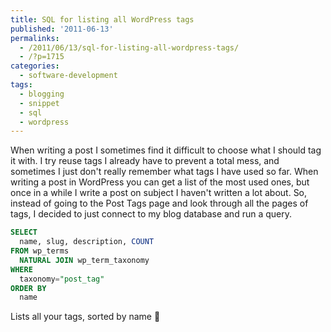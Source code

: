 ```yaml
---
title: SQL for listing all WordPress tags
published: '2011-06-13'
permalinks:
  - /2011/06/13/sql-for-listing-all-wordpress-tags/
  - /?p=1715
categories:
  - software-development
tags:
  - blogging
  - snippet
  - sql
  - wordpress
---
```


When writing a post I sometimes find it difficult to choose what I should tag it with. I try reuse tags I already have to prevent a total mess, and sometimes I just don't really remember what tags I have used so far. When writing a post in WordPress you can get a list of the most used ones, but once in a while I write a post on subject I haven't written a lot about. So, instead of going to the Post Tags page and look through all the pages of tags, I decided to just connect to my blog database and run a query.

```sql
SELECT
  name, slug, description, COUNT
FROM wp_terms
  NATURAL JOIN wp_term_taxonomy
WHERE
  taxonomy="post_tag"
ORDER BY
  name
```

Lists all your tags, sorted by name 🙂
